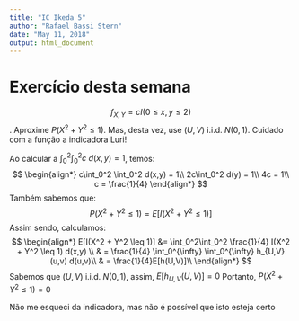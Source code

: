 ```yaml
---
title: "IC Ikeda 5"
author: "Rafael Bassi Stern"
date: "May 11, 2018"
output: html_document
---
```


# Exercício desta semana

$$f_{X,Y} = c I(0 \leq x,y \leq 2)$$.
Aproxime $P(X^2 + Y^2 \leq 1)$.
Mas, desta vez, use 
$(U,V)$ i.i.d. $N(0,1)$.
Cuidado com a função a indicadora Luri!

Ao calcular a $\int_0^2\int_0^2 c\ d(x,y) = 1$, temos:
$$
\begin{align*}
c\int_0^2 \int_0^2 d(x,y) = 1\\
2c\int_0^2 d(y) = 1\\
4c = 1\\
c = \frac{1}{4}
\end{align*}
$$
Também sabemos que:
$$
P(X^2 + Y^2 \leq 1) = E[I(X^2 + Y^2 \leq 1)]
$$
Assim sendo, calculamos:
$$
\begin{align*}
E[I(X^2 + Y^2 \leq 1)] &= \int_0^2\int_0^2 \frac{1}{4} I(X^2 + Y^2 \leq 1) d(x,y) \\
& = \frac{1}{4} \int_0^{\infty} \int_0^{\infty} h_{U,V} (u,v) d(u,v)\\
& = \frac{1}{4}E[h(U,V)]\\
\end{align*}
$$
Sabemos que $(U,V)$ i.i.d. $N(0,1)$, assim, $E[h_{U,V}(U,V)] = 0$
Portanto, $P(X^2 + Y^2 \leq 1) = 0$

Não me esqueci da indicadora, mas não é possível que isto esteja certo